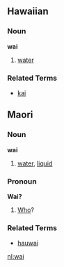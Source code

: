 ==Hawaiian==
===Noun===
'''wai'''

# [[water]]

===Related Terms===
*[[kai]]


==Maori==
===Noun===
'''wai'''

# [[water]], [[liquid]]

===Pronoun===
'''Wai?'''

# [[Who]]?

===Related Terms===
*[[hauwai]]



[[nl:wai]]